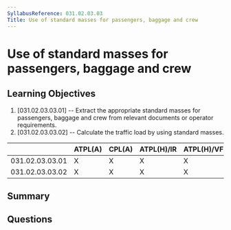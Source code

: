 ```yaml
---
SyllabusReference: 031.02.03.03
Title: Use of standard masses for passengers, baggage and crew
---
```


# Use of standard masses for passengers, baggage and crew

## Learning Objectives

1. [031.02.03.03.01] -- Extract the appropriate standard masses for passengers,
   baggage and crew from relevant documents or operator requirements.
2. [031.02.03.03.02] -- Calculate the traffic load by using standard masses.

|                 | ATPL(A) | CPL(A) | ATPL(H)/IR | ATPL(H)/VFR | CPL(H) | IR  | CBIR(A) |
| --------------- | ------- | ------ | ---------- | ----------- | ------ | --- | ------- |
| 031.02.03.03.01 | X       | X      | X          | X           | X      |     |         |
| 031.02.03.03.02 | X       | X      | X          | X           | X      |     |         |

## Summary

## Questions
